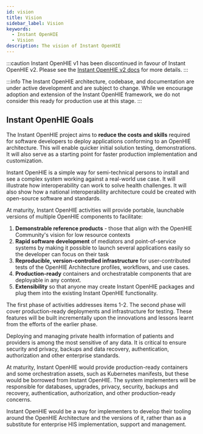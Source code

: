 ```yaml
---
id: vision
title: Vision
sidebar_label: Vision
keywords:
  - Instant OpenHIE
  - Vision
description: The vision of Instant OpenHIE
---
```


:::caution
Instant OpenHIE v1 has been discontinued in favour of Instant OpenHIE v2. Please see the [Instant OpenHIE v2 docs](https://jembi.gitbook.io/instant-v2/) for more details.
:::

:::info
The Instant OpenHIE architecture, codebase, and documentation are under active development and are subject to change. While we encourage adoption and extension of the Instant OpenHIE framework, we do not consider this ready for production use at this stage.
:::

## Instant OpenHIE Goals

The Instant OpenHIE project aims to **reduce the costs and skills** required for software developers to deploy applications conforming to an OpenHIE architecture.
This will enable quicker initial solution testing, demonstrations. It will also serve as a starting point for faster production implementation and customization.

Instant OpenHIE is a simple way for semi-technical persons to install and see a complex system working against a real-world use case.
It will illustrate how interoperability can work to solve health challenges.
It will also show how a national interoperability architecture could be created with open-source software and standards.

At maturity, Instant OpenHIE activities will provide portable, launchable versions of multiple OpenHIE components to facilitate:

1. **Demonstrable reference products** - those that align with the OpenHIE Community's vision for low resource contexts
1. **Rapid software development** of mediators and point-of-service systems by making it possible to launch several applications easily so the developer can focus on their task
1. **Reproducible, version-controlled infrastructure** for user-contributed tests of the OpenHIE Architecture profiles, workflows, and use cases.
1. **Production-ready** containers and orchestratable components that are deployable in any context.
1. **Extensibility** so that anyone may create Instant OpenHIE packages and plug them into the existing Instant OpenHIE functionality.

The first phase of activities addresses items 1-2.
The second phase will cover production-ready deployments and infrastructure for testing.
These features will be built incrementally upon the innovations and lessons learnt from the efforts of the earlier phase.

Deploying and managing private health information of patients and providers is among the most sensitive of any data.
It is critical to ensure security and privacy, backups and data recovery, authentication, authorization and other enterprise standards.

At maturity, Instant OpenHIE would provide production-ready containers and some orchestration assets, such as Kubernetes manifests, but these would be borrowed from Instant OpenHIE.
The system implementers will be responsible for databases, upgrades, privacy, security, backups and recovery, authentication, authorization, and other production-ready concerns.

Instant OpenHIE would be a way for implementers to develop their tooling around the OpenHIE Architecture and the versions of it,
rather than as a substitute for enterprise HIS implementation, support and management.
